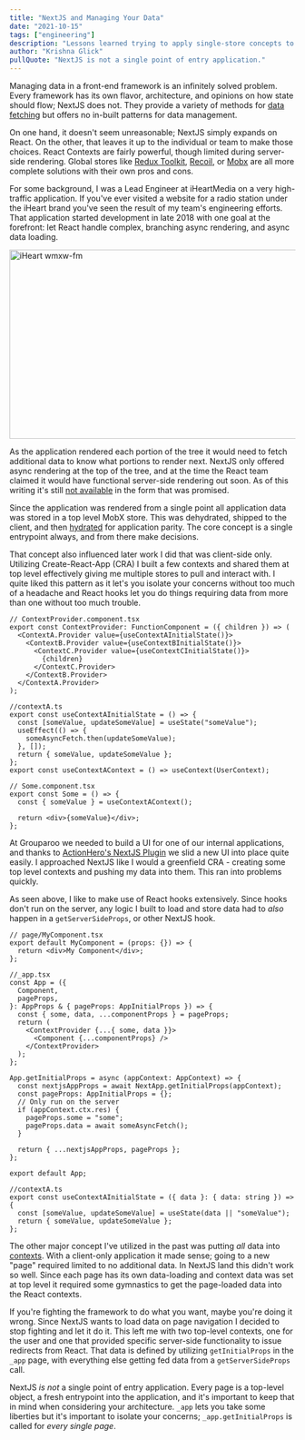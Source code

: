 ```yaml
---
title: "NextJS and Managing Your Data"
date: "2021-10-15"
tags: ["engineering"]
description: "Lessons learned trying to apply single-store concepts to a NextJS app"
author: "Krishna Glick"
pullQuote: "NextJS is not a single point of entry application."
---
```


Managing data in a front-end framework is an infinitely solved problem. Every framework has its own flavor, architecture, and opinions on how state should flow; NextJS does not. They provide a variety of methods for [data fetching](https://nextjs.org/docs/basic-features/data-fetching) but offers no in-built patterns for data management.

On one hand, it doesn't seem unreasonable; NextJS simply expands on React. On the other, that leaves it up to the individual or team to make those choices. React Contexts are fairly powerful, though limited during server-side rendering. Global stores like [Redux Toolkit](https://redux-toolkit.js.org/), [Recoil](https://recoiljs.org/), or [Mobx](https://mobx.js.org/README.html) are all more complete solutions with their own pros and cons.

For some background, I was a Lead Engineer at iHeartMedia on a very high-traffic application. If you've ever visited a website for a radio station under the iHeart brand you've seen the result of my team's engineering efforts. That application started development in late 2018 with one goal at the forefront: let React handle complex, branching async rendering, and async data loading.

<Image
  alt="iHeart wmxw-fm"
  src="nextjs-and-data/iheart-react.png"
  width="700"
  height="333"
/>

As the application rendered each portion of the tree it would need to fetch additional data to know what portions to render next. NextJS only offered async rendering at the top of the tree, and at the time the React team claimed it would have functional server-side rendering out soon. As of this writing it's still [not available](https://github.com/reactwg/react-18/discussions/37) in the form that was promised.

Since the application was rendered from a single point all application data was stored in a top level MobX store. This was dehydrated, shipped to the client, and then [hydrated](<https://en.wikipedia.org/wiki/Hydration_(web_development)>) for application parity. The core concept is a single entrypoint always, and from there make decisions.

That concept also influenced later work I did that was client-side only. Utilizing Create-React-App (CRA) I built a few contexts and shared them at top level effectively giving me multiple stores to pull and interact with. I quite liked this pattern as it let's you isolate your concerns without too much of a headache and React hooks let you do things requiring data from more than one without too much trouble.

```tsx
// ContextProvider.component.tsx
export const ContextProvider: FunctionComponent = ({ children }) => (
  <ContextA.Provider value={useContextAInitialState()}>
    <ContextB.Provider value={useContextBInitialState()}>
      <ContextC.Provider value={useContextCInitialState()}>
        {children}
      </ContextC.Provider>
    </ContextB.Provider>
  </ContextA.Provider>
);

//contextA.ts
export const useContextAInitialState = () => {
  const [someValue, updateSomeValue] = useState("someValue");
  useEffect(() => {
    someAsyncFetch.then(updateSomeValue);
  }, []);
  return { someValue, updateSomeValue };
};
export const useContextAContext = () => useContext(UserContext);

// Some.component.tsx
export const Some = () => {
  const { someValue } = useContextAContext();

  return <div>{someValue}</div>;
};
```

At Grouparoo we needed to build a UI for one of our internal applications, and thanks to [ActionHero's NextJS Plugin](https://github.com/actionhero/ah-next-plugin) we slid a new UI into place quite easily. I approached NextJS like I would a greenfield CRA - creating some top level contexts and pushing my data into them. This ran into problems quickly.

As seen above, I like to make use of React hooks extensively. Since hooks don't run on the server, any logic I built to load and store data had to _also_ happen in a `getServerSideProps`, or other NextJS hook.

```tsx
// page/MyComponent.tsx
export default MyComponent = (props: {}) => {
  return <div>My Component</div>;
};

//_app.tsx
const App = ({
  Component,
  pageProps,
}: AppProps & { pageProps: AppInitialProps }) => {
  const { some, data, ...componentProps } = pageProps;
  return (
    <ContextProvider {...{ some, data }}>
      <Component {...componentProps} />
    </ContextProvider>
  );
};

App.getInitialProps = async (appContext: AppContext) => {
  const nextjsAppProps = await NextApp.getInitialProps(appContext);
  const pageProps: AppInitialProps = {};
  // Only run on the server
  if (appContext.ctx.res) {
    pageProps.some = "some";
    pageProps.data = await someAsyncFetch();
  }

  return { ...nextjsAppProps, pageProps };
};

export default App;

//contextA.ts
export const useContextAInitialState = ({ data }: { data: string }) => {
  const [someValue, updateSomeValue] = useState(data || "someValue");
  return { someValue, updateSomeValue };
};
```

The other major concept I've utilized in the past was putting _all_ data into [contexts](https://reactjs.org/docs/context.html). With a client-only application it made sense; going to a new "page" required limited to no additional data. In NextJS land this didn't work so well. Since each page has its own data-loading and context data was set at top level it required some gymnastics to get the page-loaded data into the React contexts.

If you're fighting the framework to do what you want, maybe you're doing it wrong. Since NextJS wants to load data on page navigation I decided to stop fighting and let it do it. This left me with two top-level contexts, one for the user and one that provided specific server-side functionality to issue redirects from React. That data is defined by utilizing `getInitialProps` in the `_app` page, with everything else getting fed data from a `getServerSideProps` call.

NextJS _is not_ a single point of entry application. Every page is a top-level object, a fresh entrypoint into the application, and it's important to keep that in mind when considering your architecture. `_app` lets you take some liberties but it's important to isolate your concerns; `_app.getInitialProps` is called for _every single page_.
